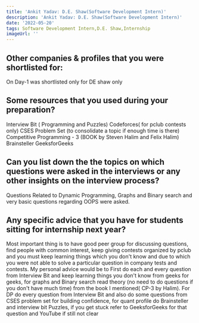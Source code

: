 ```yaml
---
title: 'Ankit Yadav: D.E. Shaw(Software Development Intern)'
description: 'Ankit Yadav: D.E. Shaw(Software Development Intern)'
date: '2022-05-20'
tags: Software Development Intern,D.E. Shaw,Internship
imageUrl: ''
---
```


## Other companies & profiles that you were shortlisted for:
On Day-1 was shortlisted only for DE shaw only

## Some resources that you used during your preparation?
Interview Bit ( Programming and Puzzles)
Codeforces( for pclub contests only)
CSES Problem Set (to consolidate a topic if enough time is there)
Competitive Programming - 3 
(BOOK by Steven Halim and Felix Halim)
Brainsteller
GeeksforGeeks

## Can you list down the the topics on which questions were asked in the interviews or any other insights on the interview process?
Questions Related to Dynamic Programming, Graphs and Binary search and very basic questions regarding OOPS were asked.

## Any specific advice that you have for students sitting for internship next year?
Most important thing is to have good peer group for discussing questions, find people with common interest, keep giving contests organized by pclub and you must keep learning things which you don't know and due to which you were not able to solve a particular question in company tests and contests. My personal advice would be to First do each and every question from Interview Bit and keep learning things you don't know from geeks for geeks, for graphs and Binary search read theory (no need to do questions if you don't have much time) from the book I mentioned( CP-3 by Halim). For DP do every question from Interview Bit and also do some questions from CSES problem set for building confidence, for quant profile do Brainsteller and interview bit Puzzles, if you get stuck refer to GeeksforGeeks for that question and YouTube if still not clear

